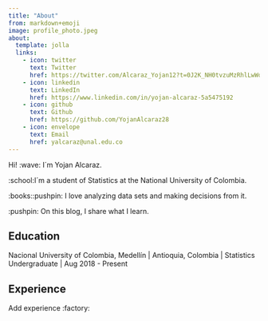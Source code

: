 ```yaml
---
title: "About"
from: markdown+emoji
image: profile_photo.jpeg
about:
  template: jolla
  links:
    - icon: twitter
      text: Twitter
      href: https://twitter.com/Alcaraz_Yojan12?t=0J2K_NH0tvzuMzRhlLwWqw&s=08
    - icon: linkedin
      text: LinkedIn
      href: https://www.linkedin.com/in/yojan-alcaraz-5a5475192
    - icon: github
      text: Github
      href: https://github.com/YojanAlcaraz28
    - icon: envelope
      text: Email
      href: yalcaraz@unal.edu.co
---
```


::: {#hero-heading}
Hi! :wave: I´m Yojan Alcaraz.

:school:I´m a student of Statistics at the National University of Colombia.

:books::pushpin: I love analyzing data sets and making decisions from it.

:pushpin: On this blog, I share what I learn.

## Education

Nacional University of Colombia, Medellín \| Antioquia, Colombia \| Statistics Undergraduate \| Aug 2018 - Present

## Experience

Add experience :factory:
:::
